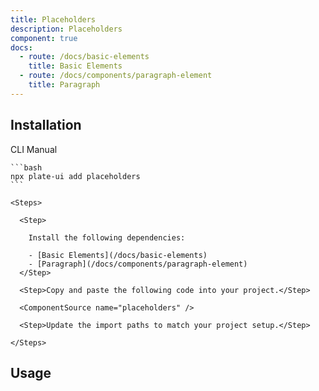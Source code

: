 ```yaml
---
title: Placeholders
description: Placeholders
component: true
docs:
  - route: /docs/basic-elements
    title: Basic Elements
  - route: /docs/components/paragraph-element
    title: Paragraph
---
```


<ComponentPreview name="playground-demo" id="placeholder" />

## Installation

<Tabs defaultValue="cli">

  <TabsList>
    <TabsTrigger value="cli">CLI</TabsTrigger>
    <TabsTrigger value="manual">Manual</TabsTrigger>
  </TabsList>
  <TabsContent value="cli">

    ```bash
    npx plate-ui add placeholders
    ```

  </TabsContent>

  <TabsContent value="manual">

    <Steps>

      <Step>

        Install the following dependencies:

        - [Basic Elements](/docs/basic-elements)
        - [Paragraph](/docs/components/paragraph-element)
      </Step>

      <Step>Copy and paste the following code into your project.</Step>

      <ComponentSource name="placeholders" />

      <Step>Update the import paths to match your project setup.</Step>

    </Steps>

  </TabsContent>

</Tabs>

## Usage

<ComponentSource name="playground-demo" />
